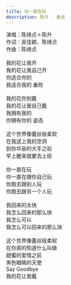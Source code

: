 ```yaml
---
title: 你一直在玩
description: 陈升 - 鱼说
---
```


演唱：陈绮贞＋陈升<br />作词：吴佳颖、陈绮贞<br />作曲：陈绮贞<br /><br />我的花让我开<br />我的花让我自己开<br />你适合你的<br />我适合我的 垂败<br /><br />我的花你别戴<br />我的花让我自己戴<br />我拥有我的<br />你拥有你的 姿态<br /><br />这个世界像蕾丝般柔软<br />在我送上我的空洞<br />到你华丽的大手之前<br />早上醒来就要去上班<br /><br />你一直在玩<br />你一直在跟你自己玩<br />你跑去跟别人玩<br />你跑去跟另一个人玩<br /><br />我回来的太快<br />我怎么回来的那么快<br />我怎么可以<br />我怎么可以回来的那么快<br /><br />这个世界像蕾丝般柔软<br />在你真的知道什么叫做<br />甜蜜的爱情之前<br />黑色眼睛的天使<br />Say Goodbye<br />我的花让我戴